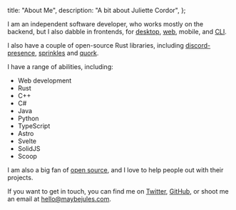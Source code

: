   title: "About Me",
  description: "A bit about Juliette Cordor",
};

I am an independent software developer, who works mostly on the backend, but I also dabble in frontends, for [desktop](https://github.com/jewlexx/fauxchat), [web](/), mobile, and [CLI](https://github.com/winpax/sfsu).

I also have a couple of open-source Rust libraries, including [discord-presence](https://github.com/jewlexx/discord-presence), [sprinkles](https://github.com/winpax/sprinkles) and [quork](https://github.com/jewlexx/quork).

I have a range of abilities, including:

- Web development
- Rust
- C++
- C#
- Java
- Python
- TypeScript
- Astro
- Svelte
- SolidJS
- Scoop

I am also a big fan of [open source](https://github.com/jewlexx), and I love to help people out with their projects.

If you want to get in touch, you can find me on [Twitter](https://twitter.com/jewelexx), [GitHub](https://github.com/jewlexx), or shoot me an email at [hello@maybejules.com](mailto:hello@maybejules.com).
